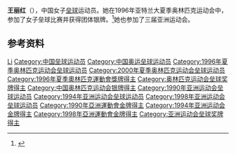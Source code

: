 {{Infobox sportsperson
| name           = 王丽红
|show-medals=yes
|medaltemplates={{MedalSport | 女子[[垒球|垒球]]}}
{{MedalCountry | {{CHN}} }}
{{MedalCompetition|[[奥林匹克运动会|奥林匹克运动会]]}}
{{MedalSilver | [[1996年夏季奥林匹克运动会|1996年 亚特兰大]] |[[1996年夏季奥林匹克运动会垒球比赛|女子垒球]]}}
}}

'''王丽红'''（{{bd|1970年|11月22日|}}），中国女子[[垒球|垒球]]运动员。她在1996年亚特兰大夏季奥林匹克运动会中，参加了女子垒球比赛并获得团体银牌。<ref name=sref>{{cite web|url=http://www.databaseolympics.com/players/playerpage.htm?ilkid=WANGLIH01|accessdate=23 May 2012|title=Wang Lihong|deadurl=yes|archiveurl=https://web.archive.org/web/20070929134115/http://www.databaseolympics.com/players/playerpage.htm?ilkid=WANGLIH01|archivedate=2007年9月29日}}</ref>她也参加了三届亚洲运动会。

== 参考资料 ==
{{Reflist}}

{{中国运动员小作品}}

{{Authority control}}
{{DEFAULTSORT:Wang Lihong}}
[[Category:王姓|Li]]
[[Category:中国垒球运动员|Category:中国垒球运动员]]
[[Category:中国奥运垒球运动员|Category:中国奥运垒球运动员]]
[[Category:1996年夏季奥林匹克运动会垒球运动员|Category:1996年夏季奥林匹克运动会垒球运动员]]
[[Category:2000年夏季奥林匹克运动会垒球运动员|Category:2000年夏季奥林匹克运动会垒球运动员]]
[[Category:1996年夏季奧林匹克運動會獎牌得主|Category:1996年夏季奧林匹克運動會獎牌得主]]
[[Category:奥林匹克运动会垒球奖牌得主|Category:奥林匹克运动会垒球奖牌得主]]
[[Category:中国奥林匹克运动会银牌得主|Category:中国奥林匹克运动会银牌得主]]
[[Category:1990年亚洲运动会垒球运动员|Category:1990年亚洲运动会垒球运动员]]
[[Category:1994年亚洲运动会垒球运动员|Category:1994年亚洲运动会垒球运动员]]
[[Category:1998年亚洲运动会垒球运动员|Category:1998年亚洲运动会垒球运动员]]
[[Category:1990年亞洲運動會金牌得主|Category:1990年亞洲運動會金牌得主]]
[[Category:1994年亚洲运动会金牌得主|Category:1994年亚洲运动会金牌得主]]
[[Category:1998年亞洲運動會金牌得主|Category:1998年亞洲運動會金牌得主]]
[[Category:亚洲运动会垒球奖牌得主|Category:亚洲运动会垒球奖牌得主]]